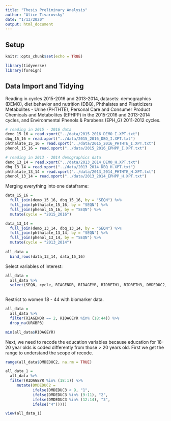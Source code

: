 ```yaml
---
title: "Thesis Preliminary Analysis"
author: "Alice Tivarovsky"
date: "1/13/2020"
output: html_document
---
```


## Setup
```r
knitr::opts_chunk$set(echo = TRUE)

library(tidyverse)
library(foreign)

```

## Data Import and Tidying

Reading in cycles 2015-2016 and 2013-2014, datasets: demographics (DEMO), diet behavior and nutrition (DBQ), Phthalates and Plasticizers Metabolites - Urine (PHTHTE), Personal Care and Consumer Product Chemicals and Metabolites (EPHPP) in the 2015-2016 and 2013-2014 cycles, and Environmental Phenols & Parabens (EPH_G) 2011-2012 cycles. 

```r
# reading in 2015 - 2016 data
demo_15_16 = read.xport("../data/2015_2016_DEMO_I.XPT.txt")
dbq_15_16 = read.xport("../data/2015_2016_DBQ_I.XPT.txt")
phthalate_15_16 = read.xport("../data/2015_2016_PHTHTE_I.XPT.txt")
phenol_15_16 = read.xport("../data/2015_2016_EPHPP_I.XPT.txt")

# reading in 2013 - 2014 demographics data
demo_13_14 = read.xport("../data/2013_2014_DEMO_H.XPT.txt")
dbq_13_14 = read.xport("../data/2013_2014_DBQ_H.XPT.txt")
phthalate_13_14 = read.xport("../data/2013_2014_PHTHTE_H.XPT.txt")
phenol_13_14 = read.xport("../data/2013_2014_EPHPP_H.XPT.txt")


```
 

Merging everything into one dataframe: 

```r
data_15_16 = 
  full_join(demo_15_16, dbq_15_16, by = "SEQN") %>%
  full_join(phthalate_15_16, by = "SEQN") %>% 
  full_join(phenol_15_16, by = "SEQN") %>% 
  mutate(cycle = "2015_2016")

data_13_14 = 
  full_join(demo_13_14, dbq_13_14, by = "SEQN") %>%
  full_join(phthalate_13_14, by = "SEQN") %>% 
  full_join(phenol_13_14, by = "SEQN") %>% 
  mutate(cycle = "2013_2014")
  
all_data = 
  bind_rows(data_13_14, data_15_16) 
```


Select variables of interest: 

```r
all_data = 
  all_data %>% 
  select(SEQN, cycle, RIAGENDR, RIDAGEYR, RIDRETH1, RIDRETH3, DMDEDUC2, DMDEDUC3, DMDMARTL, INDHHIN2, INDFMIN2, URXBP3, URXBPH, URXBPF, URXBPS, URXTRS, URXUCR.x, URXCNP, URXCOP, URXECP, URXHIBP, URXMBP, URXMC1, URXMCOH, URXMEP, URXMHBP, URXMHH, URXMHNC, URXMHP, URXMIB, URXMNP, URXMOH, URXMZP, DBQ700, DBD895, DBD900, DBD905, DBD910) 
         
```

Restrict to women 18 - 44 with biomarker data.  

```r
all_data = 
  all_data %>% 
  filter(RIAGENDR == 2, RIDAGEYR %in% (18:44)) %>% 
  drop_na(URXBP3)

min(all_data$RIDAGEYR)
```

Next, we need to recode the education variables because education for 18-20 year olds is coded differently from those > 20 years old. First we get the range to understand the scope of recode. 

```r
range(all_data$DMDEDUC2, na.rm = TRUE)

all_data_1 = 
  all_data %>% 
  filter(RIDAGEYR %in% (18:1)) %>% 
     mutate(DMDEDUC2 = 
            ifelse(DMDEDUC3 < 9, "1", 
            ifelse(DMDEDUC3 %in% (9:11), "2",
            ifelse(DMDEDUC3 %in% (12:14), "3",
            ifelse("4")))))

view(all_data_1)
```



